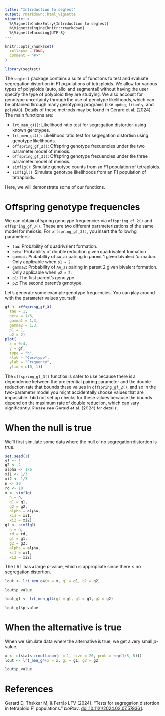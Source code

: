```yaml
---
title: "Introduction to segtest"
output: rmarkdown::html_vignette
vignette: >
  %\VignetteIndexEntry{Introduction to segtest}
  %\VignetteEngine{knitr::rmarkdown}
  %\VignetteEncoding{UTF-8}
---
```


```r
knitr::opts_chunk$set(
  collapse = TRUE,
  comment = "#>"
)
```

```r
library(segtest)
```

The `segtest` package contains a suite of functions to test and evaluate segregation distortion in F1 populations of tetraploids. We allow for various types of polyploids (auto, allo, and segmental) without having the user specify the type of polyploid they are studying. We also account for genotype uncertainty through the use of genotype likelihoods, which can be obtained through many genotyping programs (like `updog`, `fitpoly`, and `polyRAD`). Details of these methods may be found in Gerard et al. (2024). The main functions are:

- `lrt_men_g4()`: Likelihood ratio test for segregation distortion using known genotypes.
- `lrt_men_gl4()`: Likelihood ratio test for segregation distortion using genotype likelihoods.
- `offspring_gf_2()`: Offspring genotype frequencies under the two parameter model of meiosis.
- `offspring_gf_3()`: Offspring genotype frequencies under the three parameter model of meiosis.
- `simf1g()`: Simulate genotype counts from an F1 population of tetraploids.
- `simf1gl()`: Simulate genotype likelihoods from an F1 population of tetraploids.

Here, we will demonstrate some of our functions.

# Offspring genotype frequencies

We can obtain offspring genotype frequencies via `offspring_gf_2()` and `offspring_gf_3()`. These are two different parameterizations of the same model for meiosis. For `offspring_gf_3()`, you insert the following parameters:

- `tau`: Probability of quadrivalent formation.
- `beta`: Probability of double reduction given quadrivalent formation
- `gamma1`: Probability of `AA_aa` pairing in parent 1 given bivalent formation. Only applicable when `p1 = 2`.
- `gamma2`: Probability of `AA_aa` pairing in parent 2 given bivalent formation. Only applicable when `p2 = 2`.
- `p1`: The first parent's genotype.
- `p2`: The second parent's genotype.

Let's generate some example genotype frequencies. You can play around with the parameter values yourself.
```r
gf <- offspring_gf_3(
  tau = 1, 
  beta = 1/6, 
  gamma1 = 1/3,
  gamma2 = 1/3, 
  p1 = 1,
  p2 = 2)
plot(
  x = 0:4,
  y = gf,
  type = "h",
  xlab = "Genotype", 
  ylab = "Frequency",
  ylim = c(0, 1))
```

The `offspring_gf_3()` function is safer to use because there is a dependence between the preferential pairing parameter and the double reduction rate that bounds these values in `offspring_gf_2()`, and so in the two-parameter model you might accidentally choose values that are impossible. I did not set up checks for these values because the bounds depend on the maximum rate of double reduction, which can vary significantly. Please see Gerard et al. (2024) for details.


# When the null is true

We'll first simulate some data where the null of no segregation distortion is true.
```r
set.seed(1)
g1 <- 1
g2 <- 2
alpha <- 1/6
xi1 <- 1/3
xi2 <- 1/3
n <- 20
rd <- 10
x <- simf1g(
  n = n, 
  g1 = g1, 
  g2 = g2, 
  alpha = alpha, 
  xi1 = xi1, 
  xi2 = xi2)
gl <- simf1gl(
  n = n, 
  rd = rd, 
  g1 = g1,
  g2 = g2, 
  alpha = alpha, 
  xi1 = xi1,
  xi2 = xi2)
```

The LRT has a large $p$-value, which is appropriate since there is no segregation distortion. 

```r
lout <- lrt_men_g4(x = x, g1 = g1, g2 = g2)
```

```r
lout$p_value
```

```r
lout_gl <- lrt_men_gl4(gl = gl, g1 = g1, g2 = g2)
```

```r
lout_gl$p_value
```

# When the alternative is true

When we simulate data where the alternative is true, we get a very small $p$-value.
```r
x <- c(stats::rmultinom(n = 1, size = 20, prob = rep(1/5, 5)))
lout <- lrt_men_g4(x = x, g1 = g1, g2 = g2)
```

```r
lout$p_value
```

# References

Gerard D, Thakkar M, & Ferrão LFV (2024). "Tests for segregation distortion in tetraploid F1 populations." _bioRxiv_. [doi:10.1101/2024.02.07.579361](https://doi.org/10.1101/2024.02.07.579361).
